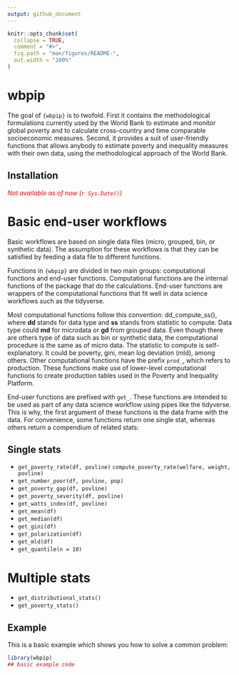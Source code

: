 ```yaml
---
output: github_document
---
```


<!-- README.md is generated from README.Rmd. Please edit that file -->

```r
knitr::opts_chunk$set(
  collapse = TRUE,
  comment = "#>",
  fig.path = "man/figures/README-",
  out.width = "100%"
)
```

# wbpip

<!-- badges: start -->

<!-- badges: end -->

The goal of `{wbpip}` is to twofold. First it contains the methodological
formulations currently used by the World Bank to estimate and monitor global
poverty and to calculate cross-country and time comparable socioeconomic
measures. Second, it provides a suit of user-friendly functions that allows
anybody to estimate poverty and inequality measures with their own data, using
the methodological approach of the World Bank.

## Installation

[*Not available as of now (`r Sys.Date()`)*]{style="color:red"}

<!-- You can install the released version of wbpip from [CRAN](https://CRAN.R-project.org) with: -->

<!-- ``` r -->

<!-- install.packages("wbpip") -->

<!-- ``` -->

<!-- And the development version from [GitHub](https://github.com/) with: -->

<!-- ``` r -->

<!-- # install.packages("devtools") -->

<!-- devtools::install_github("PIP-Technical-Team/wbpip") -->

<!-- ``` -->

# Basic end-user workflows

Basic workflows are based on single data files (micro, grouped, bin, or
synthetic data). The assumption for these workflows is that they can be
satisfied by feeding a data file to different functions.

Functions in `{wbpip}` are divided in two main groups: computational functions
and end-user functions. Computational functions are the internal functions of
the package that do the calculations. End-user functions are wrappers of the
computational functions that fit well in data science workflows such as the
tidyverse.

Most computational functions follow this convention: dd_compute_ss(), where
**dd** stands for data type and **ss** stands from statistic to compute. Data
type could **md** for microdata or **gd** from grouped data. Even though there
are others type of data such as bin or synthetic data, the computational
procedure is the same as of micro data. The statistic to compute is
self-explanatory. It could be poverty, gini, mean log deviation (mld), among
others. Other computational functions have the prefix `prod_`, which refers to
production. These functions make use of lower-level computational functions to
create production tables used in the Poverty and Inequality Platform.

End-user functions are prefixed with `get_`. These functions are intended to be
used as part of any data science workflow using pipes like the tidyverse. This
is why, the first argument of these functions is the data frame with the data.
For convenience, some functions return one single stat, whereas others return a
compendium of related stats:

## Single stats

-   `get_poverty_rate(df, povline)`
    `compute_poverty_rate(welfare, weight, povline)`
-   `get_number_poor(df, povline, pop)`
-   `get_poverty_gap(df, povline)`
-   `get_poverty_severity(df, povline)`
-   `get_watts_index(df, povline)`
-   `get_mean(df)`
-   `get_median(df)`
-   `get_gini(df)`
-   `get_polarization(df)`
-   `get_mld(df)`
-   `get_quantile(n = 10)`

# Multiple stats

-   `get_distributional_stats()`
-   `get_poverty_stats()`

## Example

This is a basic example which shows you how to solve a common problem:

```r
library(wbpip)
## basic example code
```
